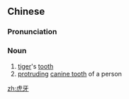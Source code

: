 ==Chinese==
{{zh-forms}}

===Pronunciation===
{{zh-pron
|m=hǔyá
|c=fu2 ngaa4
|cat=n
}}

===Noun===
{{zh-noun}}

# [[tiger]]'s [[tooth]]
# [[protruding]] [[canine tooth]] of a person

[[zh:虎牙]]